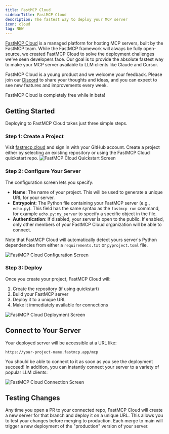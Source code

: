 ```yaml
---
title: FastMCP Cloud
sidebarTitle: FastMCP Cloud
description: The fastest way to deploy your MCP server
icon: cloud
tag: NEW
---
```


[FastMCP Cloud](https://fastmcp.cloud) is a managed platform for hosting MCP servers, built by the FastMCP team. While the FastMCP framework will always be fully open-source, we created FastMCP Cloud to solve the deployment challenges we've seen developers face. Our goal is to provide the absolute fastest way to make your MCP server available to LLM clients like Claude and Cursor. 

FastMCP Cloud is a young product and we welcome your feedback. Please join our [Discord](https://discord.com/invite/aGsSC3yDF4) to share your thoughts and ideas, and you can expect to see new features and improvements every week.

<Tip>
FastMCP Cloud is completely free while in beta!
</Tip>

## Getting Started

Deploying to FastMCP Cloud takes just three simple steps.

### Step 1: Create a Project

Visit [fastmcp.cloud](https://fastmcp.cloud) and sign in with your GitHub account. Create a project either by selecting an existing repository or using the FastMCP Cloud quickstart repo.
<img src="/assets/images/fastmcp_cloud/quickstart.png" alt="FastMCP Cloud Quickstart Screen" />

### Step 2: Configure Your Server

The configuration screen lets you specify:
- **Name**: The name of your project. This will be used to generate a unique URL for your server.
- **Entrypoint**: The Python file containing your FastMCP server (e.g., `echo.py`). This field has the same syntax as the `fastmcp run` command, for example `echo.py:my_server` to specify a specific object in the file.
- **Authentication**: If disabled, your server is open to the public. If enabled, only other members of your FastMCP Cloud organization will be able to connect.

Note that FastMCP Cloud will automatically detect yours server's Python dependencies from either a `requirements.txt` or `pyproject.toml` file.

<img src="/assets/images/fastmcp_cloud/create_project.png" alt="FastMCP Cloud Configuration Screen" />

### Step 3: Deploy

Once you create your project, FastMCP Cloud will:
1. Create the repository (if using quickstart)
2. Build your FastMCP server
3. Deploy it to a unique URL
4. Make it immediately available for connections

<img src="/assets/images/fastmcp_cloud/deployment.png" alt="FastMCP Cloud Deployment Screen" />


## Connect to Your Server

Your deployed server will be accessible at a URL like:

```
https://your-project-name.fastmcp.app/mcp
```

You should be able to connect to it as soon as you see the deployment succeed! In addition, you can instantly connect your server to a variety of popular LLM clients:

<img src="/assets/images/fastmcp_cloud/connect.png" alt="FastMCP Cloud Connection Screen" />

## Testing Changes

Any time you open a PR to your connected repo, FastMCP Cloud will create a new server for that branch and deploy it on a unique URL. This allows you to test your changes before merging to production. Each merge to main will trigger a new deployment of the "production" version of your server.